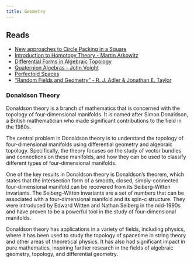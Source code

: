 ```yaml
---
title: Geometry
---
```


## Reads

- [New approaches to Circle Packing in a Square](https://citeseerx.ist.psu.edu/document?repid=rep1&type=pdf&doi=e5bde5f6ca9eb85435908376d63d5f7f634f9309)
- [Introduction to Homotopy Theory - Martin Arkowitz](https://www.researchgate.net/publication/251415308_Introduction_to_Homotopy_Theory)
- [Differential Forms in Algebraic Topology](https://www.maths.ed.ac.uk/~v1ranick/papers/botttu.pdf)
- [Quaternion Algebras - John Voight](https://math.dartmouth.edu/~jvoight/quat-book.pdf)
- [Perfectoid Spaces](https://arxiv.org/abs/1111.4914)
- ["Random Fields and Geometry" - R. J. Adler & Jonathan E. Taylor](https://www.google.com/search?q=%22Random+Fields+and+Geometry%22+-+R.+J.+Adler+%26+Jonathan+E.+Taylor)

### Donaldson Theory

Donaldson theory is a branch of mathematics that is concerned with the topology of four-dimensional manifolds. It is named after Simon Donaldson, a British mathematician who made significant contributions to the field in the 1980s.

The central problem in Donaldson theory is to understand the topology of four-dimensional manifolds using differential geometry and algebraic topology. Specifically, the theory focuses on the study of vector bundles and connections on these manifolds, and how they can be used to classify different types of four-dimensional manifolds.

One of the key results in Donaldson theory is Donaldson's theorem, which states that the intersection form of a smooth, closed, simply-connected four-dimensional manifold can be recovered from its Seiberg-Witten invariants. The Seiberg-Witten invariants are a set of numbers that can be associated with a four-dimensional manifold and its spin-c structure. They were introduced by Edward Witten and Nathan Seiberg in the mid-1990s and have proven to be a powerful tool in the study of four-dimensional manifolds.

Donaldson theory has applications in a variety of fields, including physics, where it has been used to study the topology of spacetime in string theory and other areas of theoretical physics. It has also had significant impact in pure mathematics, inspiring further research in the fields of algebraic geometry, topology, and differential geometry.